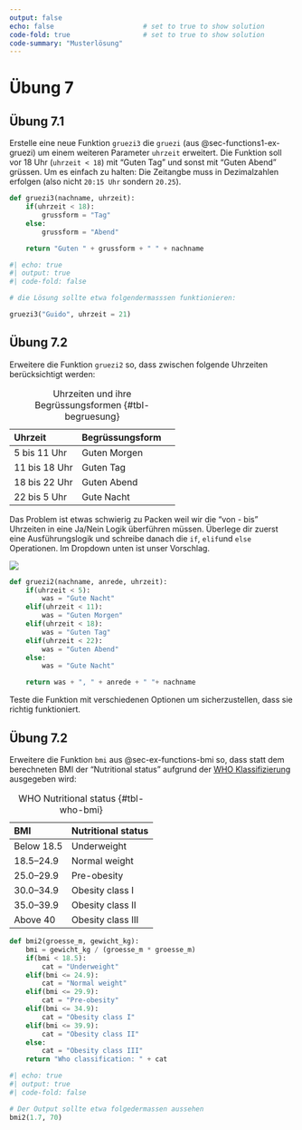 ```yaml
---
output: false
echo: false                      # set to true to show solution
code-fold: true                  # set to true to show solution
code-summary: "Musterlösung"    
---
```


# Übung 7

## Übung 7.1 {#sec-ex-ifelse-gruezi2}

Erstelle eine neue Funktion `gruezi3` die `gruezi` (aus @sec-functions1-ex-gruezi) um einem weiteren Parameter `uhrzeit` erweitert. Die Funktion soll vor 18 Uhr (`uhrzeit < 18`) mit "Guten Tag" und sonst mit "Guten Abend" grüssen. Um es einfach zu halten: Die Zeitangbe muss in Dezimalzahlen erfolgen (also nicht `20:15 Uhr` sondern `20.25`).

```python
def gruezi3(nachname, uhrzeit):
    if(uhrzeit < 18):
        grussform = "Tag"
    else:
        grussform = "Abend"

    return "Guten " + grussform + " " + nachname
```

```python
#| echo: true
#| output: true
#| code-fold: false

# die Lösung sollte etwa folgendermasssen funktionieren:

gruezi3("Guido", uhrzeit = 21)
```

## Übung 7.2

Erweitere die Funktion `gruezi2` so, dass zwischen folgende Uhrzeiten berücksichtigt werden:

| Uhrzeit  | Begrüssungsform | 
|:---|:---|:---|
| 5 bis 11 Uhr  | Guten Morgen |
| 11 bis 18 Uhr  | Guten Tag |
| 18 bis 22 Uhr  | Guten Abend |
| 22 bis 5 Uhr  | Gute Nacht |

: Uhrzeiten und ihre Begrüssungsformen {#tbl-begruesung}

Das Problem ist etwas schwierig zu Packen weil wir die "von - bis" Uhrzeiten in eine Ja/Nein Logik überführen müssen. Überlege dir zuerst eine Ausführungslogik und schreibe danach die `if`, `elif`und `else` Operationen. Im Dropdown unten ist unser Vorschlag.

:::{.callout-note collapse="true"}

![](figures/if-else2.png)

:::

```python
def gruezi2(nachname, anrede, uhrzeit):
    if(uhrzeit < 5):
        was = "Gute Nacht"
    elif(uhrzeit < 11):
        was = "Guten Morgen"
    elif(uhrzeit < 18):
        was = "Guten Tag"
    elif(uhrzeit < 22):
        was = "Guten Abend"
    else:
        was = "Gute Nacht"

    return was + ", " + anrede + " "+ nachname
```

Teste die Funktion mit verschiedenen Optionen um sicherzustellen, dass sie richtig funktioniert.

## Übung 7.2

Erweitere die Funktion `bmi` aus @sec-ex-functions-bmi so, dass statt dem berechneten BMI der "Nutritional status" aufgrund der [WHO Klassifizierung](https://www.euro.who.int/en/health-topics/disease-prevention/nutrition/a-healthy-lifestyle/body-mass-index-bmi) ausgegeben wird:

| BMI  | Nutritional status | 
|:---|:---|
| Below 18.5  | Underweight |
| 18.5–24.9  | Normal weight |
| 25.0–29.9  | Pre-obesity |
| 30.0–34.9  | Obesity class I |
| 35.0–39.9  | Obesity class II |
| Above 40  | Obesity class III |

: WHO Nutritional status {#tbl-who-bmi}

```python
def bmi2(groesse_m, gewicht_kg):
    bmi = gewicht_kg / (groesse_m * groesse_m)
    if(bmi < 18.5):
        cat = "Underweight"
    elif(bmi <= 24.9):
        cat = "Normal weight"
    elif(bmi <= 29.9):
        cat = "Pre-obesity"
    elif(bmi <= 34.9):
        cat = "Obesity class I"
    elif(bmi <= 39.9):
        cat = "Obesity class II"
    else:
        cat = "Obesity class III"
    return "Who classification: " + cat
```

```python
#| echo: true
#| output: true
#| code-fold: false

# Der Output sollte etwa folgedermassen aussehen
bmi2(1.7, 70)
```

